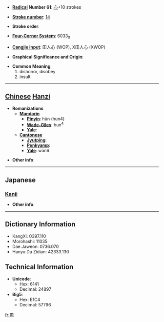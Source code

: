 * '''[[Wiktionary:Chinese radical index| Radical]] Number 61''': [[Wiktionary:Chinese radical index 心|心]]+10 strokes

* '''[[Wiktionary:Chinese total strokes index|Stroke number]]''': [[Wiktionary:Chinese total strokes index 14|14]]

* '''Stroke order''': 

* '''[[Wiktionary:Chinese four corner index|Four-Corner System]]''': 6033<sub>0</sub>

* '''[[Wiktionary:Chinese Cangjie index|Cangjie input]]''': 田人心 (WOP), X田人心 (XWOP)

* '''Graphical Significance and Origin''': 

* '''Common Meaning'''
*#dishonor, disobey
*# insult


----

== [[Chinese]] [[Hanzi]] ==

* '''Romanizations'''
** '''[[Mandarin]]'''
*** '''[[Pinyin]]''': hùn (hun4)
*** '''[[Wade-Giles]]''': hun<sup>4</sup>
*** '''[[Yale]]''': 
** '''[[Cantonese]]'''
*** '''[[Jyutping]]''':
*** '''[[Penkyamp]]''': 
*** '''[[Yale]]''': wan6

* '''Other info''': 

----

==Japanese==
===[[Kanji]]===
{{kanji|on readings=[[こん]] (kon), [[ごん]] (gon)
|kun readings=[[うれえる]] (ureeru)
}}

* '''Other info''':  

----

== Dictionary Information ==

* KangXi: 0397.110
* Morohashi: 11035
* Dae Jaweon: 0736.070
* Hanyu Da Zidian: 42333.130

== Technical Information ==

* '''Unicode''':
** Hex: 6141
** Decimal: 24897
* '''Big5''':
** Hex: E1C4
** Decimal: 57796

[[fr:慁]]